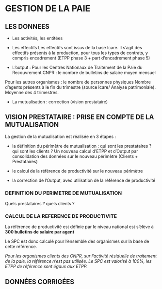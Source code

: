 # GESTION DE LA PAIE

## LES DONNEES


- Les activités, les entitées

- Les effectifs
Les effectifs sont issus de la base Icare. 
Il s'agit des effectifs présents à la production, pour tous les types de contrats, y compris encadrement (ETPP phase 3 + part d'encadrement phase 5)

- L'output : 
Pour les Centres Nationaux de Traitement de la Paie du Recouvrement CNPR : le nombre de bulletins de salaire moyen mensuel

Pour les autres organismes : le nombre de personnes physiques
Nombre d'agents présents à le fin du trimestre (source Icare/ Analyse patrimoniale). Moyenne des 4 trimestres.


- La mutualisation : correction (vision prestataire) 


## VISION PRESTATAIRE : PRISE EN COMPTE DE LA MUTUALISATION

La gestion de la mutualisation est réalisée en 3 étapes :

- la définition du périmètre de mutualisation : qui sont les prestataires ?  qui sont les clients ? Un nouveau calcul d'ETPP et d'Output par consolidation des données sur le nouveau périmètre (Clients + Prestataires) 


- le calcul de la référence de productivité sur le nouveau périmètre

- la correction de l'Output, avec utilisation de la référence de productivité

### DEFINITION DU PERIMETRE DE MUTUALISATION

Quels prestataires ? quels clients ?

### CALCUL DE LA REFERENCE DE PRODUCTIVITE

La référence de productivité est définie par le niveau national est s'élève à **300 bulletins de salaire par agent**

Le SPC est donc calculé pour l'ensemble des organismes sur la base de cette référence.

*Pour les organismes clients des CNPR, sur l'activité résiduelle de traitement de la paie, la référence n'est pas utilisée. Le SPC est valorisé à 100%, les ETPP de référence sont égaux aux ETPP.*


## DONNÉES CORRIGÉES
